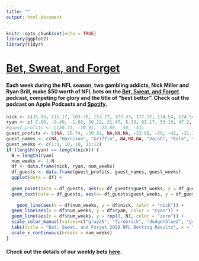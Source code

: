```yaml
---
title: ""
output: html_document
---
```


```r
knitr::opts_chunk$set(echo = TRUE)
library(ggplot2)
library(tidyr)
```

# [Bet, Sweat, and Forget](https://open.spotify.com/show/1bABVhkwnd3sDaBSZLC0oY)

#### Each week during the NFL season, two gambling addicts, Nick Miller and Ryan Brill, make $50 worth of NFL bets on the [Bet, Sweat, and Forget](https://open.spotify.com/show/1bABVhkwnd3sDaBSZLC0oY) podcast, competing for glory and the title of "best bettor". Check out the podcast on Apple Podcasts and [Spotify](https://open.spotify.com/show/1bABVhkwnd3sDaBSZLC0oY).

```r
nick <- c(35.83, 115.17, 103.78, 153.77, 173.33, 177.37, 174.54, 124.54, 74.54, 62.72, NA, NA)
ryan <- c(-7.09, -9.49, -1.02, 36.22, 31.47, 5.33, 61.17, 53.19, 47.2, 32.29, 19.32, 42.88)
#guest_profits <- c(20.74, -30.91, -23.69, -50, -41)
guest_profits <- c(NA, 20.74, -30.91, NA,NA,NA, -23.69, -50, -41, -21.36, -40, -23.73, -7.51)
guest_names <- c(NA,"Harrison", "Griffin", NA,NA,NA, "Vaish", "Kole", "Adil", "Jake", "Aaron", "Griffin", "Griffin")
guest_weeks <- c(1:9, 10, 10, 11:12)
if (length(ryan) == length(nick)) {
  N = length(ryan)
  num_weeks <- 1:N
  df <- data.frame(nick, ryan, num_weeks)
  df_guests <- data.frame(guest_profits, guest_names, guest_weeks)
  ggplot(data = df) +
    
  geom_point(data = df_guests, aes(x= df_guests$guest_weeks, y = df_guests$guest_profits, color = "guest")) +
  geom_text(data = df_guests, aes(x= df_guests$guest_weeks, y = df_guests$guest_profits, label=guest_names, color = "guest"),hjust=0, vjust=0) +
  
    geom_line(aes(x = df$num_weeks, y = df$nick, color = "nick")) +
  geom_line(aes(x = df$num_weeks, y = df$ryan, color = "ryan")) +
  geom_line(aes(x = df$num_weeks, y = rep(0, N), color = "zero")) +
  scale_color_manual(values=c("gray25", "firebrick", "dodgerblue2", "gray65")) +
  labs(title = "Bet, Sweat, and Forget 2020 NFL Betting Results", x = "NFL Week Number", y = "Cumulative Profit, USD", color="") +
  scale_x_continuous(breaks = num_weeks) 
}
```

#### Check out the details of our weekly bets [here](https://docs.google.com/spreadsheets/d/13TNrDf-RFrJfA36LXjcGHZ5fr_W4pD1yO2_RyniTxww/edit?usp=sharing).

<!---
## 2020 Week 10 NFL Bets
--->


